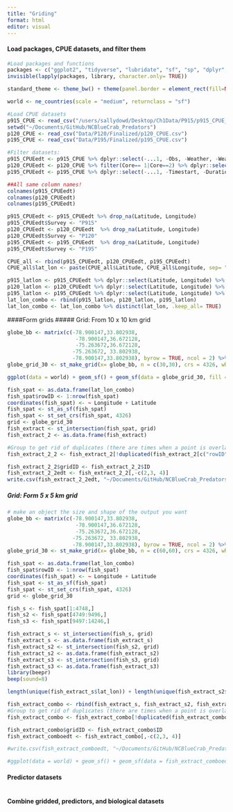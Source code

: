 ```yaml
---
title: "Griding"
format: html
editor: visual
---
```


#### Load packages, CPUE datasets, and filter them

```r
#Load packages and functions 
packages <- c("ggplot2", "tidyverse", "lubridate", "sf", "sp", "dplyr", "rnaturalearth", "readr", "readxl", "spatialEco", "rstatix", "viridis", "BBmisc", "corrplot", "readr")
invisible(lapply(packages, library, character.only= TRUE))

standard_theme <- theme_bw() + theme(panel.border = element_rect(fill=NA, colour = "black")) + theme(panel.grid.major = element_blank(), panel.grid.minor = element_blank()) + theme(legend.text.align= 0, legend.title= element_text(size = 12), legend.text = element_text(size= 10), axis.text=element_text(size=10), axis.title=element_text(size=12))

world <- ne_countries(scale = "medium", returnclass = "sf")

#Load CPUE datasets
p915_CPUE <- read_csv("/users/sallydowd/Desktop/Ch1Data/P915/p915_CPUE_new.csv")
setwd("~/Documents/GitHub/NCBlueCrab_Predators")
p120_CPUE <- read_csv("Data/P120/Finalized/p120_CPUE.csv")
p195_CPUE <- read_csv("Data/P195/Finalized/p195_CPUE.csv")

#Filter datasets:
p915_CPUEedt <- p915_CPUE %>% dplyr::select(-...1, -Obs, -Weather, -Weather, -Sedsize, -Btmcomp, -doy, -Wbdytype, -Wbd, -Sample, -Ph, -Quad, -Secchi) %>% rename("Location" = "Area", "Strata/station"= "Strata") %>% filter(between(Year, 2001, 2021)) 
p120_CPUEedt <- p120_CPUE %>% filter(Core== 1|Core==2) %>% dplyr::select(-...1, -Program, -Nbrrec3, -Time, -Duration, -doy, -Core, -Sedsize, -Btmcomp, -Secchi) %>% rename("Strata/station"= "Station") %>% filter(between(Year, 2001, 2021)) %>% dplyr::select(-Photoperiod)
p195_CPUEedt <- p195_CPUE %>% dplyr::select(-...1, -Timestart, -Duration, -Depthend, -Wbdytype, -Wbd, -Speciesscientificname, -Depthzone, -Secchi_depthcm) %>% rename("Ssal" = "Salinitysurface", "Bsal"= "Salinitybottom", "Stemp"= "Tempsurface", "Btemp"= "Tempbottom", "Latitude"= "Latitudestart", "Longitude"= "Longitudestart", "Colnum"= "Numbertotal", "Control1"= "Eventname", "Strata/station"= "Stationcode", "Depth"= "Depthstart") %>% filter(between(Year, 2001, 2021)) %>% dplyr::select(-Photoperiod)

##All same column names! 
colnames(p915_CPUEedt)
colnames(p120_CPUEedt)
colnames(p195_CPUEedt)

p915_CPUEedt <- p915_CPUEedt %>% drop_na(Latitude, Longitude)
p915_CPUEedt$Survey <- "P915"
p120_CPUEedt <- p120_CPUEedt  %>% drop_na(Latitude, Longitude)
p120_CPUEedt$Survey <- "P120"
p195_CPUEedt <- p195_CPUEedt  %>% drop_na(Latitude, Longitude)
p195_CPUEedt$Survey <- "P195"

CPUE_all <- rbind(p915_CPUEedt, p120_CPUEedt, p195_CPUEedt)
CPUE_all$lat_lon <- paste(CPUE_all$Latitude, CPUE_all$Longitude, sep= "_")
```

```r
p915_latlon <- p915_CPUEedt %>% dplyr::select(Latitude, Longitude) %>% mutate(lat_lon = paste(Latitude, Longitude, sep= "_"))
p120_latlon <- p120_CPUEedt %>% dplyr::select(Latitude, Longitude) %>% mutate(lat_lon = paste(Latitude, Longitude, sep= "_"))
p195_latlon <- p195_CPUEedt %>% dplyr::select(Latitude, Longitude) %>% mutate(lat_lon = paste(Latitude, Longitude, sep= "_"))
lat_lon_combo <- rbind(p915_latlon, p120_latlon, p195_latlon)
lat_lon_combo <- lat_lon_combo %>% distinct(lat_lon, .keep_all= TRUE)
```

####Form grids
##### Grid: From 10 x 10 km grid

```r
globe_bb <- matrix(c(-78.900147,33.802938,
                      -78.900147,36.672128,
                      -75.263672,36.672128,
                     -75.263672, 33.802938,
                     -78.900147,33.802938), byrow = TRUE, ncol = 2) %>% list() %>% st_polygon() %>% st_sfc(., crs = 4326)
globe_grid_30 <- st_make_grid(x= globe_bb, n = c(30,30), crs = 4326, what = 'polygons') %>% st_sf('geometry' = ., data.frame('ID' = 1:length(.))) #grid is 0.13° by 0.13° (14.4 km)

ggplot(data = world) + geom_sf() + geom_sf(data = globe_grid_30, fill = NA) + coord_sf(xlim=c(-85, -70), ylim=c(25,40), expand = TRUE) + theme(panel.background = element_rect(fill = "white", colour = "black")) + geom_point(data = lat_lon_combo, aes(x = Longitude, y = Latitude), size = .2) + coord_sf(xlim=c(-78, -75), ylim=c(33.5,37), expand = TRUE)

fish_spat <- as.data.frame(lat_lon_combo)
fish_spat$rowID <- 1:nrow(fish_spat)
coordinates(fish_spat) <- ~ Longitude + Latitude
fish_spat <- st_as_sf(fish_spat)
fish_spat <- st_set_crs(fish_spat, 4326)
grid <- globe_grid_30
fish_extract <- st_intersection(fish_spat, grid)
fish_extract_2 <- as.data.frame(fish_extract)

#Group to get rid of duplicates (there are times when a point is overlapping two grid cells)
fish_extract_2_2 <- fish_extract_2[!duplicated(fish_extract_2[c("rowID")]),] #this should be the same size as fish spat, it is 5 observations less, thinking this is bc a few datapoints might be outside of grid cells, didn't change in size from fish_extract_2

fish_extract_2_2$gridID <- fish_extract_2_2$ID
fish_extract_2_2edt <- fish_extract_2_2[,-c(2,3, 4)]
write.csv(fish_extract_2_2edt, "~/Documents/GitHub/NCBlueCrab_Predators/Data/gridded_11.20.23.csv") #updated on 11/20/23
```

##### Grid: Form 5 x 5 km grid

```r
# make an object the size and shape of the output you want
globe_bb <- matrix(c(-78.900147,33.802938,
                      -78.900147,36.672128,
                      -75.263672,36.672128,
                     -75.263672, 33.802938,
                     -78.900147,33.802938), byrow = TRUE, ncol = 2) %>% list() %>% st_polygon() %>% st_sfc(., crs = 4326)
globe_grid_30 <- st_make_grid(x= globe_bb, n = c(60,60), crs = 4326, what = 'polygons') %>% st_sf('geometry' = ., data.frame('ID' = 1:length(.))) #grid is 0.06° by 0.06° (5.5 km b/c half of 0.13 which was 10)

fish_spat <- as.data.frame(lat_lon_combo)
fish_spat$rowID <- 1:nrow(fish_spat)
coordinates(fish_spat) <- ~ Longitude + Latitude
fish_spat <- st_as_sf(fish_spat)
fish_spat <- st_set_crs(fish_spat, 4326)
grid <- globe_grid_30

fish_s <- fish_spat[1:4748,]
fish_s2 <- fish_spat[4749:9496,]
fish_s3 <- fish_spat[9497:14246,]

fish_extract_s <- st_intersection(fish_s, grid)
fish_extract_s <- as.data.frame(fish_extract_s)
fish_extract_s2 <- st_intersection(fish_s2, grid)
fish_extract_s2 <- as.data.frame(fish_extract_s2)
fish_extract_s3 <- st_intersection(fish_s3, grid)
fish_extract_s3 <- as.data.frame(fish_extract_s3)
library(beepr)
beep(sound=8)

length(unique(fish_extract_s$lat_lon)) + length(unique(fish_extract_s2$lat_lon)) + length(unique(fish_extract_s3$lat_lon))

fish_extract_combo <- rbind(fish_extract_s, fish_extract_s2, fish_extract_s3)
#Group to get rid of duplicates (there are times when a point is overlapping two grid cells)
fish_extract_combo <- fish_extract_combo[!duplicated(fish_extract_combo[c("rowID")]),] #this should be the same size as fish spat, it is 5 observations less, thinking this is bc a few datapoints might be outside of grid cells, didn't change in size from fish_extract_2

fish_extract_combo$gridID <- fish_extract_combo$ID
fish_extract_comboedt <- fish_extract_combo[,-c(2,3, 4)]

#write.csv(fish_extract_comboedt, "~/Documents/GitHub/NCBlueCrab_Predators/Data/gridded_10.02.23.5km.csv")

#ggplot(data = world) + geom_sf() + geom_sf(data = fish_extract_comboedt, fill = NA) + geom_sf(data= fish_spat) + theme(panel.background = element_rect(fill = "white", colour = "black")) + coord_sf(xlim=c(-78, -75), ylim=c(33.5,37), expand = TRUE)
```

#### Predictor datasets

```r

```

#### Combine gridded, predictors, and biological datasets

```r

```

